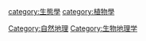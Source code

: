 {{Catnav|頁面分類|地理}}

[[Category:自然地理|Category:自然地理]]
[[category:生態學|category:生態學]]
[[category:植物學|category:植物學]]
[[Category:生物地理学|Category:生物地理学]]